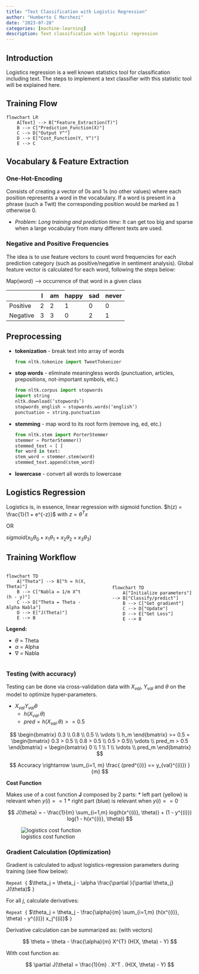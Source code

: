 ```yaml
---
title: "Text Classification with Logistic Regression"
author: "Humberto C Marchezi"
date: "2023-07-28"
categories: [machine-learning]
description: Text classification with logistic regression
---
```


## Introduction

Logistics regression is a well known statistics tool for classification including text.
The steps to implement a text classifier with this statistic tool will be explained here.

## Training Flow

```mermaid
flowchart LR
    A[Text] --> B["Feature_Extraction(T)"]
    B --> C["Prediction_Function(X)"]
    C --> D["Output Y^"]
    D --> E["Cost_Function(Y, Y^)"]
    E --> C
```

## Vocabulary & Feature Extraction

### One-Hot-Encoding

Consists of creating a vector of 0s and 1s (no other values) where each position represents a word in the vocabulary. If a word is present in a phrase (such a Twit) the corresponding position would be marked as 1 otherwise 0.

* *Problem: Long training and prediction time:*
It can get too big and sparse when a large vocabulary from many different texts are used. 

### Negative and Positive Frequencies

The idea is to use feature vectors to count word frequencies for each prediction category (such as positive/negative in sentiment analysis). Global feature vector is calculated for each word, following the steps below:

Map(word) ---> occurrence of that word in a given class 

|          | I | am | happy | sad | never |
|----------|---|----|-------|-----|-------|
| Positive | 2 | 2  | 1     | 0   | 0     |
| Negative | 3 | 3  | 0     | 2   | 1     |

## Preprocessing

* **tokenization** - break text into array of words

    ```python
    from nltk.tokenize import TweetTokenizer
    ```
* **stop words** - eliminate meaningless words (punctuation, articles, prepositions, not-important symbols, etc.)

    ```python
    from nltk.corpus import stopwords
    import string
    nltk.download(‘stopwords’)
    stopwords_english = stopwords.words(‘english’)
    punctuation = string.punctuation
    ```

* **stemming** - map word to its root form (remove ing, ed, etc.)

    ```python
    from nltk.stem import PorterStemmer
    stemmer = PorterStemmer()
    stemmed_text = [ ]
    for word in text:
    stem_word = stemmer.stem(word)
    stemmed_text.append(stem_word)
    ```

* **lowercase** - convert all words to lowercase

## Logistics Regression

Logistics is, in essence, linear regression with sigmoid function.
$h(z) = \frac{1}{1 + e^{-z}}$  with  $z = \theta^T x$                

OR

$sigmoid(x_0 \theta_0 + x_1 \theta_1 + x_2 \theta_2 + x_3 \theta_3)$

## Training Workflow

:::::::::::::: {.columns}
::: {.column width="45%"}

```mermaid
flowchart TD
    A["Theta"] --> B["h = h(X, Theta)"]
    B --> C["Nabla = 1/m X^t (h - y)"]
    C --> D["Theta = Theta - Alpha Nabla"]
    D --> E["J(Theta)"]
    E --> B

```

**Legend:**

* $\theta$ = Theta
* $\alpha$ = Alpha
* $\nabla$ = Nabla

:::
::: {.column width="5%"}

\

:::
::: {.column width="45%"}


\

```mermaid
flowchart TD
    A["Initialize parameters"] --> B["Classify/predict"]
    B --> C["Get gradient"]
    C --> D["Update"]
    D --> E["Get Loss"]
    E --> B

```

:::
::::::::::::::


### Testing (with accuracy)

Testing can be done via cross-validation data with $X_{val}$, $Y_{val}$ and $\theta$ on the model to optimize hyper-parameters.


* $X_{val} Y_{val} \theta$
    * $h(X_{val} . \theta)$
    * $pred = h(X_{val} . \theta) >= 0.5$

$$
\begin{bmatrix}
0.3 \\
0.8 \\
0.5 \\
\vdots \\
h_m
\end{bmatrix}
>= 0.5 = 
\begin{bmatrix}
0.3 > 0.5 \\
0.8 > 0.5 \\
0.5 > 0.5\\
\vdots \\
pred_m > 0.5
\end{bmatrix}
=
\begin{bmatrix}
0 \\
1 \\
1 \\
\vdots \\
pred_m
\end{bmatrix}
$$

$$
Accuracy \rightarrow \sum_{i=1, m} \frac{ (pred^{(i)} == y_{val}^{(i)}) }{m} 
$$

**Cost Function**

Makes use of a cost function **J** composed by 2 parts:
* left part (yellow) is relevant when $y(i) == 1$
* right part (blue) is relevant when $y(i) == 0$

$$
J(\theta) = - \frac{1}{m} \sum_{i=1,m} log(h(x^{(i)}, \theta)) + (1 - y^{(i)}) log(1 - h(x^{(i)}, \theta))   
$$

![logistics cost function](cost.png)


### Gradient Calculation (Optimization)

Gradient is calculated to adjust logistics-regression parameters during training (see flow below):


`Repeat {`
$\theta_j = \theta_j - \alpha \frac{\partial }{\partial \theta_j} J(\theta)$
`}`


For all $j$, calculate derivatives:


`Repeat {`
$\theta_j = \theta_j - \frac{\alpha}{m} \sum_{i=1,m} (h(x^{(i)}, \theta) - y^{(i)}) x_j^{(i)}$
`}`


Derivative calculation can be summarized as: (with vectors)

$$
\theta = \theta - \frac{\alpha}{m} X^{T} (H(X, \theta) - Y)
$$

With cost function as:

$$
\partial J(\theta) = \frac{1}{m} . X^T . (H(X, \theta) - Y)
$$




